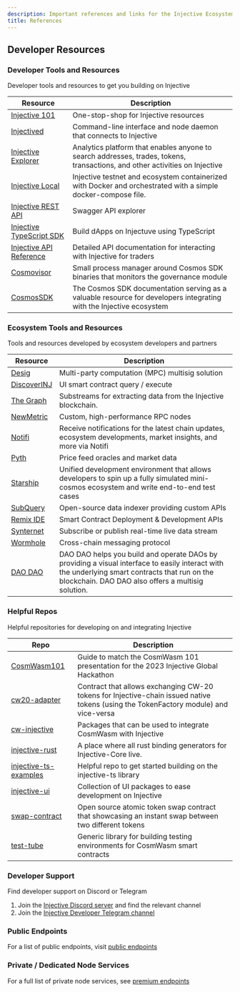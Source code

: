 ```yaml
---
description: Important references and links for the Injective Ecosystem
title: References
---
```


## Developer Resources

### Developer Tools and Resources

Developer tools and resources to get you building on Injective

| **Resource**                                                                                  | **Description**                                                                                                             |
| --------------------------------------------------------------------------------------------- | --------------------------------------------------------------------------------------------------------------------------- |
| [Injective 101](https://injective.notion.site/Injective-101-589dedc4c9c04531aae503dbb235d443) | One-stop-shop for Injective resources                                                                                       |
| [Injectived](./developers/injectived/)                                                            | Command-line interface and node daemon that connects to Injective                                                           |
| [Injective Explorer](https://explorer.injective.network/)                                     | Analytics platform that enables anyone to search addresses, trades, tokens, transactions, and other activities on Injective |
| [Injective Local](https://github.com/InjectiveLabs/injective-local)                           | Injective testnet and ecosystem containerized with Docker and orchestrated with a simple docker-compose file.               |
| [Injective REST API](https://lcd.injective.network/swagger/)                                  | Swagger API explorer                                                                                                        |
| [Injective TypeScript SDK](https://docs.ts.injective.network)                                 | Build dApps on Injectuve using TypeScript                                                                                   |
| [Injective API Reference](https://api.injective.exchange)                                     | Detailed API documentation for interacting with Injective for traders                                                       |
| [Cosmovisor](./infra/cosmovisor.md)                                                 | Small process manager around Cosmos SDK binaries that monitors the governance module                                        |
| [CosmosSDK](https://docs.cosmos.network/main/build)                                          | The Cosmos SDK documentation serving as a valuable resource for developers integrating with the Injective ecosystem         |

### Ecosystem Tools and Resources

Tools and resources developed by ecosystem developers and partners

| **Resource**                                                                                       | **Description**                                                                                                                                                                                      |
| -------------------------------------------------------------------------------------------------- | -----------------------------------------------------------------------------------------------------------------------------------------------------------------------------------------------------|
| [Desig](https://desig.io/)                                                                         | Multi-party computation (MPC) multisig solution                                                                                                                                                      |
| [DiscoverINJ](https://alpha.discoverinj.com/)                                               | UI smart contract query / execute                                                                                                                                                                    |
| [The Graph](https://docs.substreams.dev/tutorials/intro-to-tutorials/injective)                                   | Substreams for extracting data from the Injective blockchain.                                                                                                                                        |
| [NewMetric](https://app.newmetric.xyz/)                                                            | Custom, high-performance RPC nodes                                                                                                                                                                   |
| [Notifi](https://injective.com/notifications/)                                                     | Receive notifications for the latest chain updates, ecosystem developments, market insights, and more via Notifi                                                                                     |
| [Pyth](https://docs.pyth.network/home)                                                             | Price feed oracles and market data                                                                                                                                                                   |
| [Starship](https://docs.cosmology.zone/starship)                                                   | Unified development environment that allows developers to spin up a fully simulated mini-cosmos ecosystem and write end-to-end test cases                                                            |
| [SubQuery](https://github.com/subquery/cosmos-subql-starter/tree/main/Injective/injective-starter) | Open-source data indexer providing custom APIs                                                                                                                                                       |
| [Remix IDE](https://docs.welldonestudio.io/code/deploy-and-run/injective) | Smart Contract Deployment & Development APIs                                                                                                                                                                                  |
| [Synternet](https://docs.synternet.com/build/data-layer/developer-portal/subscribe-to-streams)     | Subscribe or publish real-time live data stream                                                                                                                                                      |
| [Wormhole](https://docs.wormhole.com/wormhole)                                                     | Cross-chain messaging protocol                                                                                                                                                                       |
| [DAO DAO](https://daodao.zone/dao/injective)                                                       | DAO DAO helps you build and operate DAOs by providing a visual interface to easily interact with the underlying smart contracts that run on the blockchain. DAO DAO also offers a multisig solution. |

### Helpful Repos

Helpful repositories for developing on and integrating Injective

| **Repo**                                                                                         | **Description**                                                                                                                      |
| ------------------------------------------------------------------------------------------------ | ------------------------------------------------------------------------------------------------------------------------------------ |
| [CosmWasm101](https://github.com/InjectiveLabs/CosmWasm101)                                      | Guide to match the CosmWasm 101 presentation for the 2023 Injective Global Hackathon                                                 |
| [cw20-adapter](https://github.com/InjectiveLabs/cw20-adapter/tree/master/contracts/cw20-adapter) | Contract that allows exchanging CW-20 tokens for Injective-chain issued native tokens (using the TokenFactory module) and vice-versa |
| [cw-injective](https://github.com/InjectiveLabs/cw-injective)                                    | Packages that can be used to integrate CosmWasm with Injective                                                                       |
| [injective-rust](https://github.com/InjectiveLabs/injective-rust)                                | A place where all rust binding generators for Injective-Core live.                                                                   |
| [injective-ts-examples](https://github.com/InjectiveLabs/injective-ts-examples)                  | Helpful repo to get started building on the injective-ts library                                                                     |
| [injective-ui](https://github.com/InjectiveLabs/injective-ui)                                    | Collection of UI packages to ease development on Injective                                                                           |
| [swap-contract](https://github.com/InjectiveLabs/swap-contract)                                  | Open source atomic token swap contract that showcasing an instant swap between two different tokens                                  |
| [test-tube](https://github.com/injectiveLabs/test-tube)                                          | Generic library for building testing environments for CosmWasm smart contracts                                                       |

### Developer Support

Find developer support on Discord or Telegram

1. Join the [Injective Discord server](https://discord.gg/injective) and find the relevant channel
2. Join the [Injective Developer Telegram channel](https://t.me/+qorn-J06fzA0YTZl)

### Public Endpoints

For a list of public endpoints, visit [public endpoints](./infra/public-endpoints.md "mention")

### Private / Dedicated Node Services

For a full list of private node services, see [premium endpoints](infra/premium-endpoints.md "mention")
